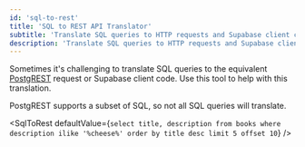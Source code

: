 ```yaml
---
id: 'sql-to-rest'
title: 'SQL to REST API Translator'
subtitle: 'Translate SQL queries to HTTP requests and Supabase client code'
description: 'Translate SQL queries to HTTP requests and Supabase client code'
---
```


Sometimes it's challenging to translate SQL queries to the equivalent [PostgREST](https://postgrest.org/) request or Supabase client code. Use this tool to help with this translation.

<Admonition type="note">

PostgREST supports a subset of SQL, so not all SQL queries will translate.

</Admonition>

<SqlToRest
  defaultValue={`select
  title,
  description
from
  books
where
  description ilike '%cheese%'
order by
  title desc
limit
  5
offset
  10`}
/>
